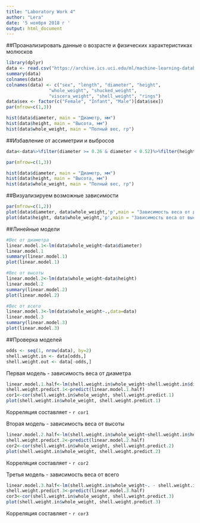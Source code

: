 ```yaml
---
title: "Laboratory Work 4"
author: "Lera"
date: '5 ноября 2018 г '
output: html_document
---
```


##Проанализировать данные о возрасте и физических характеристиках молюсков
```r
library(dplyr)
data <- read.csv("https://archive.ics.uci.edu/ml/machine-learning-databases/abalone/abalone.data", header=TRUE, sep=",")
summary(data)
colnames(data)
colnames(data) <- c("sex", "length", "diameter", "height", 
                "whole_weight", "shucked_weight",
                "viscera_weight", "shell_weight", "rings")
data$sex <- factor(c("Female", "Infant", "Male")[data$sex])
par(mfrow=c(1,3)) 

hist(data$diameter, main = "Диаметр, мм")
hist(data$height, main = "Высота, мм")
hist(data$whole_weight, main = "Полный вес, гр")
```

##Избавление от ассиметрии и выбросов
```r
data<-data%>%filter(diameter >= 0.26 & diameter < 0.52)%>%filter(height > 0.08 & height < 0.18)%>%filter(whole_weight > 0.20 & whole_weight < 1.4)

par(mfrow=c(1,3)) 

hist(data$diameter, main = "Диаметр, мм")
hist(data$height, main = "Высота, мм")
hist(data$whole_weight, main = "Полный вес, гр")
```
##Визуализируем возможные зависимости
```r
par(mfrow=c(1,2)) 
plot(data$diameter, data$whole_weight,'p',main = "Зависимость веса от диаметра")
plot(data$height, data$whole_weight,'p',main = "Зависимость веса от высоты")
```

##Линейные модели
```r
#Вес от диаметра
linear.model.1<-lm(data$whole_weight~data$diameter)
linear.model.1
summary(linear.model.1)
plot(linear.model.1)
```

```r
#Вес от высоты
linear.model.2<-lm(data$whole_weight~data$height)
linear.model.2
summary(linear.model.2)
plot(linear.model.2)
```

```r
#Вес от всего
linear.model.3<-lm(data$whole_weight~.,data=data)
linear.model.3
summary(linear.model.3)
plot(linear.model.3)
```

##Проверка моделей 
```r
odds <- seq(1, nrow(data), by=2)
shell.weight.in <- data[odds,]
shell.weight.out <- data[-odds,]
```
Первая модель - зависимость веса от диаметра
```r
linear.model.1.half<-lm(shell.weight.in$whole_weight~shell.weight.in$diameter)
shell.weight.predict.1<-predict(linear.model.1.half)
cor1<-cor(shell.weight.in$whole_weight, shell.weight.predict.1)
plot(shell.weight.in$whole_weight, shell.weight.predict.1)
```

Корреляция составляет - `r cor1`

Вторая модель - зависимость веса от высоты
```r
linear.model.2.half<-lm(shell.weight.in$whole_weight~shell.weight.in$height)
shell.weight.predict.2<-predict(linear.model.2.half)
cor2<-cor(shell.weight.in$whole_weight, shell.weight.predict.2)
plot(shell.weight.in$whole_weight, shell.weight.predict.2)
```

Корреляция составляет - `r cor2`

Третья модель - зависимость веса от всего
```r
linear.model.3.half<-lm(shell.weight.in$whole_weight~. - shell.weight.in$whole_weight, data=shell.weight.in)
shell.weight.predict.3<-predict(linear.model.3.half)
cor3<-cor(shell.weight.in$whole_weight, shell.weight.predict.3)
plot(shell.weight.in$whole_weight, shell.weight.predict.3)

```

Корреляция составляет - `r cor3`
